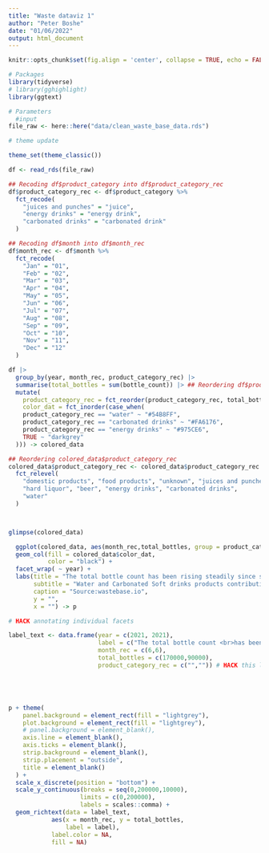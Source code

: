 ```yaml
---
title: "Waste dataviz 1"
author: "Peter Boshe"
date: "01/06/2022"
output: html_document
---
```


```r
knitr::opts_chunk$set(fig.align = 'center', collapse = TRUE, echo = FALSE, message = FALSE)
```



```r
# Packages
library(tidyverse)
# library(gghighlight)
library(ggtext)

# Parameters
  #input
file_raw <- here::here("data/clean_waste_base_data.rds")

# theme update

theme_set(theme_classic())

```



```r
df <- read_rds(file_raw)

## Recoding df$product_category into df$product_category_rec
df$product_category_rec <- df$product_category %>%
  fct_recode(
    "juices and punches" = "juice",
    "energy drinks" = "energy drink",
    "carbonated drinks" = "carbonated drink"
  )

## Recoding df$month into df$month_rec
df$month_rec <- df$month %>%
  fct_recode(
    "Jan" = "01",
    "Feb" = "02",
    "Mar" = "03",
    "Apr" = "04",
    "May" = "05",
    "Jun" = "06",
    "Jul" = "07",
    "Aug" = "08",
    "Sep" = "09",
    "Oct" = "10",
    "Nov" = "11",
    "Dec" = "12"
  )

df |> 
  group_by(year, month_rec, product_category_rec) |> 
  summarise(total_bottles = sum(bottle_count)) |> ## Reordering df$product_category
  mutate(
    product_category_rec = fct_reorder(product_category_rec, total_bottles, .desc = T),
    color_dat = fct_inorder(case_when(
    product_category_rec == "water" ~ "#54B8FF",
    product_category_rec == "carbonated drinks" ~ "#FA6176",
    product_category_rec == "energy drinks" ~ "#975CE6",
    TRUE ~ "darkgrey"
  ))) -> colored_data

## Reordering colored_data$product_category_rec
colored_data$product_category_rec <- colored_data$product_category_rec %>%
  fct_relevel(
    "domestic products", "food products", "unknown", "juices and punches",
    "hard liquor", "beer", "energy drinks", "carbonated drinks",
    "water"
  )



glimpse(colored_data)

  ggplot(colored_data, aes(month_rec,total_bottles, group = product_category_rec)) +
  geom_col(fill = colored_data$color_dat,
           color = "black") +
  facet_wrap( ~ year) +
  labs(title = "The total bottle count has been rising steadily since start of project",
       subtitle = "Water and Carbonated Soft drinks products contributing to more than 50% of total waste collected",
       caption = "Source:wastebase.io",
       y = "",
       x = "") -> p
```



```r
# HACK annotating individual facets

label_text <- data.frame(year = c(2021, 2021), 
                         label = c("The total bottle count <br>has been rising steadily<br> since start of project","<span style='color:#54B8FF'> Water</span> and <span style='color:#FA6176'>Carbonated Soft drinks</span> <br>products contributing to more than <br>**50%** of total waste collected"),
                         month_rec = c(6,6),
                         total_bottles = c(170000,90000),
                         product_category_rec = c("","")) # HACK this line was needed to silence error





p + theme(
    panel.background = element_rect(fill = "lightgrey"),
    plot.background = element_rect(fill = "lightgrey"),
    # panel.background = element_blank(),
    axis.line = element_blank(),
    axis.ticks = element_blank(),
    strip.background = element_blank(),
    strip.placement = "outside",
    title = element_blank()
  ) +
  scale_x_discrete(position = "bottom") +
  scale_y_continuous(breaks = seq(0,200000,10000),
                    limits = c(0,200000),
                    labels = scales::comma) +
  geom_richtext(data = label_text,
            aes(x = month_rec, y = total_bottles, 
                label = label),
            label.color = NA,
            fill = NA)
  


```

